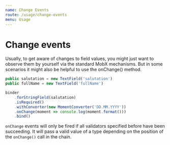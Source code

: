 ```yaml
---
name: Change Events
route: /usage/change-events
menu: Usage
---
```


# Change events

Usually, to get aware of changes to field values, you might just want to observe them by yourself via the standard MobX mechanisms. But in some scenarios it might also be helpful to use the onChange() method.

``` typescript
public salutation = new TextField('salutation')
public fullName = new TextField('fullName')

binder
    .forStringField(salutation)
    .isRequired()
    .withConverter(new MomentConverter('DD.MM.YYYY'))
    .onChange(moment => console.log(moment.format()))
    .bind()
```

`onChange` events will only be fired if all validators specified before have been succeeding. It will pass a valid value of a type depending on the position of the `onChange()` call in the chain.
